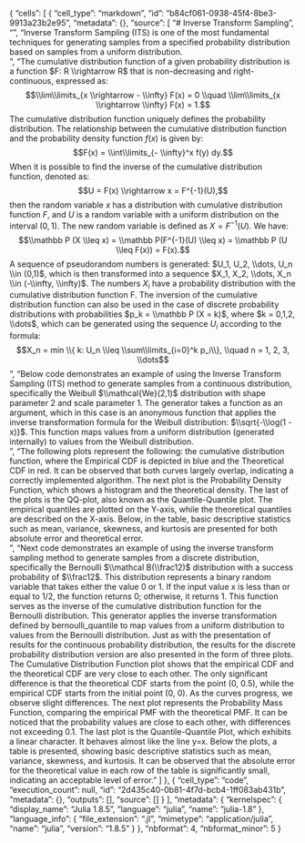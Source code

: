 {
 "cells": [
  {
   "cell_type": "markdown",
   "id": "b84cf061-0938-45f4-8be3-9913a23b2e95",
   "metadata": {},
   "source": [
    "# Inverse Transform Sampling\n",
    "\n",
    "Inverse Transform Sampling (ITS) is one of the most fundamental techniques for generating samples from a specified probability distribution based on samples from a uniform distribution. <br>\n",
    "The cumulative distribution function of a given probability distribution is a function $F: R \\rightarrow R$ that is non-decreasing and right-continuous, expressed as: $$\\lim\\limits_{x \\rightarrow - \\infty} F(x) = 0 \\quad \\lim\\limits_{x \\rightarrow \\infty} F(x) = 1.$$  The cumulative distribution function uniquely defines the probability distribution. The relationship between the cumulative distribution function and the probability density function $f(x)$ is given by:  $$F(x) = \\int\\limits_{- \\infty}^x f(y) dy.$$ When it is possible to find the inverse of the cumulative distribution function, denoted as:  $$U = F(x) \\rightarrow x = F^{-1}(U),$$ then the random variable $x$ has a distribution with cumulative distribution function $F$, and $U$ is a random variable with a uniform distribution on the interval $(0,1)$. The new random variable is defined as $X = F^{-1} (U)$. We have: $$\\mathbb P (X \\leq x) = \\mathbb P(F^{-1}(U) \\leq x) = \\mathbb P (U \\leq F(x)) = F(x).$$  A sequence of pseudorandom numbers is generated: $U_1, U_2, \\dots, U_n \\in (0,1)$, which is then transformed into a sequence $X_1, X_2, \\dots, X_n \\in (-\\infty, \\infty)$. The numbers $X_i$ have a probability distribution with the cumulative distribution function F. The inversion of the cumulative distribution function can also be used in the case of discrete probability distributions with probabilities $p_k = \\mathbb P (X = k)$, where $k = 0,1,2, \\dots$, which can be generated using the sequence $U_i$ according to the formula:  $$X_n = min \\{ k: U_n \\leq \\sum\\limits_{i=0}^k p_i\\}, \\quad n = 1, 2, 3, \\dots$$ \n",
    "Below code demonstrates an example of using the Inverse Transform Sampling (ITS) method to generate samples from a continuous distribution, specifically the Weibull $\\mathcal{We}(2,1)$ distribution with shape parameter 2 and scale parameter 1. The generator takes a function as an argument, which in this case is an anonymous function that applies the inverse transformation formula for the Weibull distribution: $\\sqrt{-\\log(1 - x)}$. This function maps values from a uniform distribution (generated internally) to values from the Weibull distribution. <br>\n",
    "The following plots represent the following: the cumulative distribution function, where the Empirical CDF is depicted in blue and the Theoretical CDF in red. It can be observed that both curves largely overlap, indicating a correctly implemented algorithm. The next plot is the Probability Density Function, which shows a histogram and the theoretical density. The last of the plots is the QQ-plot, also known as the Quantile-Quantile plot. The empirical quantiles are plotted on the Y-axis, while the theoretical quantiles are described on the X-axis. Below, in the table, basic descriptive statistics such as mean, variance, skewness, and kurtosis are presented for both absolute error and theoretical error. <br>\n",
    "Next code demonstrates an example of using the inverse transform sampling method to generate samples from a discrete distribution, specifically the Bernoulli $\\mathcal B(\\frac12)$ distribution with a success probability of $\\frac12$. This distribution represents a binary random variable that takes either the value 0 or 1. If the input value x is less than or equal to 1/2, the function returns 0; otherwise, it returns 1. This function serves as the inverse of the cumulative distribution function for the Bernoulli distribution. This generator applies the inverse transformation defined by bernoulli_quantile to map values from a uniform distribution to values from the Bernoulli distribution. Just as with the presentation of results for the continuous probability distribution, the results for the discrete probability distribution version are also presented in the form of three plots. The Cumulative Distribution Function plot shows that the empirical CDF and the theoretical CDF are very close to each other. The only significant difference is that the theoretical CDF starts from the point (0, 0.5), while the empirical CDF starts from the initial point (0, 0). As the curves progress, we observe slight differences. The next plot represents the Probability Mass Function, comparing the empirical PMF with the theoretical PMF. It can be noticed that the probability values are close to each other, with differences not exceeding 0.1. The last plot is the Quantile-Quantile Plot, which exhibits a linear character. It behaves almost like the line y=x. Below the plots, a table is presented, showing basic descriptive statistics such as mean, variance, skewness, and kurtosis. It can be observed that the absolute error for the theoretical value in each row of the table is significantly small, indicating an acceptable level of error."
   ]
  },
  {
   "cell_type": "code",
   "execution_count": null,
   "id": "2d435c40-0b81-4f7d-bcb4-1ff083ab431b",
   "metadata": {},
   "outputs": [],
   "source": []
  }
 ],
 "metadata": {
  "kernelspec": {
   "display_name": "Julia 1.8.5",
   "language": "julia",
   "name": "julia-1.8"
  },
  "language_info": {
   "file_extension": ".jl",
   "mimetype": "application/julia",
   "name": "julia",
   "version": "1.8.5"
  }
 },
 "nbformat": 4,
 "nbformat_minor": 5
}
